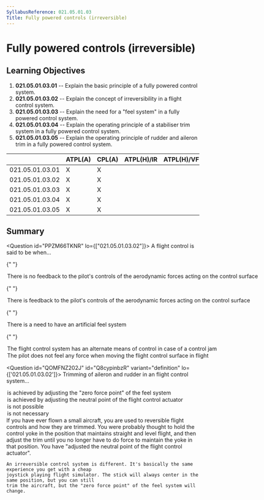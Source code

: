 ```yaml
---
SyllabusReference: 021.05.01.03
Title: Fully powered controls (irreversible)
---
```


# Fully powered controls (irreversible)

## Learning Objectives

1.  **021.05.01.03.01** -- Explain the basic principle of a fully powered control
    system.
2.  **021.05.01.03.02** -- Explain the concept of irreversibility in a flight
    control system.
3.  **021.05.01.03.03** -- Explain the need for a "feel system" in a fully
    powered control system.
4.  **021.05.01.03.04** -- Explain the operating principle of a stabiliser trim
    system in a fully powered control system.
5.  **021.05.01.03.05** -- Explain the operating principle of rudder and aileron
    trim in a fully powered control system.

|                 | ATPL(A) | CPL(A) | ATPL(H)/IR | ATPL(H)/VFR | CPL(H) | IR  | CBIR(A) |
| --------------- | ------- | ------ | ---------- | ----------- | ------ | --- | ------- |
| 021.05.01.03.01 | X       | X      |            |             |        |     |         |
| 021.05.01.03.02 | X       | X      |            |             |        |     |         |
| 021.05.01.03.03 | X       | X      |            |             |        |     |         |
| 021.05.01.03.04 | X       | X      |            |             |        |     |         |
| 021.05.01.03.05 | X       | X      |            |             |        |     |         |

## Summary

<Question id="PPZM66TKNR" lo={["021.05.01.03.02"]}>
  <Text variant="oneCorrect">
    A flight control is said to be <Subject /> when...
  </Text>

{" "}

<Option subject={[["irreversible"]]}>
  There is no feedback to the pilot's controls of the aerodynamic forces acting
  on the control surface
</Option>

{" "}

<Option subject={[["reversible"]]}>
  There is feedback to the pilot's controls of the aerodynamic forces acting on
  the control surface
</Option>

{" "}

<Option>There is a need to have an artificial feel system</Option>

{" "}

<Option>
  The flight control system has an alternate means of control in case of a
  control jam
</Option>

  <Option>
    The pilot does not feel any force when moving the flight control surface in
    flight
  </Option>
</Question>

<Question id="QOMFNZ202J" id="Q8cypinbzR" variant="definition" lo={['021.05.01.03.02']}>
  <Text variant="oneCorrect">Trimming of aileron and rudder in an <Subject /> flight control system...</Text>
  <Option id="Q8cypinbzR-1" subject={[["irreversible"]]}>is achieved by adjusting the "zero force point" of the feel system</Option>
  <Option id="Q8cypinbzR-3" subject={[["reversible"]]}>is achieved by adjusting the neutral point of the flight control actuator</Option>
  <Option id="Q8cypinbzR-4">is not possible</Option>
  <Option id="Q8cypinbzR-5">is not necessary</Option>

  <Explanation>
    If you have ever flown a small aircraft, you are used to reversible flight controls and how they
    are trimmed. You were probably thought to hold the control yoke in the position that maintains
    straight and level flight, and then adjust the trim until you no longer have to do force to maintain
    the yoke in that position. You have "adjusted the neutral point of the flight control actuator".

    An irreversible control system is different. It's basically the same experience you get with a cheap
    joystick playing flight simulator. The stick will always center in the same position, but you can still
    trim the aircraft, but the "zero force point" of the feel system will change.

  </Explanation>
</Question>
